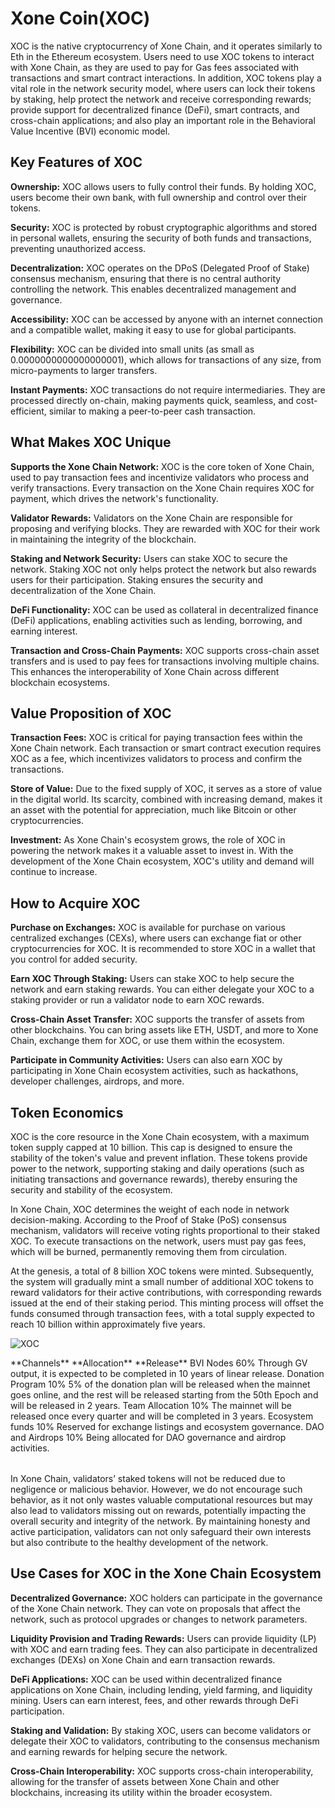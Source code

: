 

# Xone Coin(XOC)

XOC is the native cryptocurrency of Xone Chain, and it operates similarly to Eth in the Ethereum ecosystem. Users need to use XOC tokens to interact with Xone Chain, as they are used to pay for Gas fees associated with transactions and smart contract interactions. In addition, XOC tokens play a vital role in the network security model, where users can lock their tokens by staking, help protect the network and receive corresponding rewards; provide support for decentralized finance (DeFi), smart contracts, and cross-chain applications; and also play an important role in the Behavioral Value Incentive (BVI) economic model.

## Key Features of XOC

**Ownership:** XOC allows users to fully control their funds. By holding XOC, users become their own bank, with full ownership and control over their tokens.

**Security:** XOC is protected by robust cryptographic algorithms and stored in personal wallets, ensuring the security of both funds and transactions, preventing unauthorized access.

**Decentralization:** XOC operates on the DPoS (Delegated Proof of Stake) consensus mechanism, ensuring that there is no central authority controlling the network. This enables decentralized management and governance.

**Accessibility:** XOC can be accessed by anyone with an internet connection and a compatible wallet, making it easy to use for global participants.

**Flexibility:** XOC can be divided into small units (as small as 0.0000000000000000001), which allows for transactions of any size, from micro-payments to larger transfers.

**Instant Payments:** XOC transactions do not require intermediaries. They are processed directly on-chain, making payments quick, seamless, and cost-efficient, similar to making a peer-to-peer cash transaction.

## What Makes XOC Unique

**Supports the Xone Chain Network:** XOC is the core token of Xone Chain, used to pay transaction fees and incentivize validators who process and verify transactions. Every transaction on the Xone Chain requires XOC for payment, which drives the network's functionality.

**Validator Rewards:** Validators on the Xone Chain are responsible for proposing and verifying blocks. They are rewarded with XOC for their work in maintaining the integrity of the blockchain.

**Staking and Network Security:** Users can stake XOC to secure the network. Staking XOC not only helps protect the network but also rewards users for their participation. Staking ensures the security and decentralization of the Xone Chain.

**DeFi Functionality:** XOC can be used as collateral in decentralized finance (DeFi) applications, enabling activities such as lending, borrowing, and earning interest.

**Transaction and Cross-Chain Payments:** XOC supports cross-chain asset transfers and is used to pay fees for transactions involving multiple chains. This enhances the interoperability of Xone Chain across different blockchain ecosystems.

## Value Proposition of XOC

**Transaction Fees:** XOC is critical for paying transaction fees within the Xone Chain network. Each transaction or smart contract execution requires XOC as a fee, which incentivizes validators to process and confirm the transactions.

**Store of Value:** Due to the fixed supply of XOC, it serves as a store of value in the digital world. Its scarcity, combined with increasing demand, makes it an asset with the potential for appreciation, much like Bitcoin or other cryptocurrencies.

**Investment:** As Xone Chain's ecosystem grows, the role of XOC in powering the network makes it a valuable asset to invest in. With the development of the Xone Chain ecosystem, XOC's utility and demand will continue to increase.


## How to Acquire XOC

**Purchase on Exchanges:** XOC is available for purchase on various centralized exchanges (CEXs), where users can exchange fiat or other cryptocurrencies for XOC. It is recommended to store XOC in a wallet that you control for added security.

**Earn XOC Through Staking:** Users can stake XOC to help secure the network and earn staking rewards. You can either delegate your XOC to a staking provider or run a validator node to earn XOC rewards.

**Cross-Chain Asset Transfer:** XOC supports the transfer of assets from other blockchains. You can bring assets like ETH, USDT, and more to Xone Chain, exchange them for XOC, or use them within the ecosystem.

**Participate in Community Activities:** Users can also earn XOC by participating in Xone Chain ecosystem activities, such as hackathons, developer challenges, airdrops, and more.

## Token Economics

XOC is the core resource in the Xone Chain ecosystem, with a maximum token supply capped at 10 billion. This cap is designed to ensure the stability of the token's value and prevent inflation. These tokens provide power to the network, supporting staking and daily operations (such as initiating transactions and governance rewards), thereby ensuring the security and stability of the ecosystem.

In Xone Chain, XOC determines the weight of each node in network decision-making. According to the Proof of Stake (PoS) consensus mechanism, validators will receive voting rights proportional to their staked XOC. To execute transactions on the network, users must pay gas fees, which will be burned, permanently removing them from circulation.

At the genesis, a total of 8 billion XOC tokens were minted. Subsequently, the system will gradually mint a small number of additional XOC tokens to reward validators for their active contributions, with corresponding rewards issued at the end of their staking period. This minting process will offset the funds consumed through transaction fees, with a total supply expected to reach 10 billion within approximately five years.

![XOC](/images/Charts.png)

<div className="overflow-x-auto">
  <Table removeWrapper aria-label="Example static collection table" className="mt-2">
    <TableHeader>
      <TableColumn>**Channels**</TableColumn>
      <TableColumn>**Allocation**</TableColumn>
      <TableColumn>**Release**</TableColumn>
    </TableHeader>
    <TableBody>
      <TableRow key="1">
        <TableCell>BVI Nodes</TableCell>
        <TableCell>60%</TableCell>
        <TableCell>Through GV output, it is expected to be completed in 10 years of linear release.</TableCell>
      </TableRow>
      <TableRow key="2">
        <TableCell>Donation Program</TableCell>
        <TableCell>10%</TableCell>
        <TableCell>5% of the donation plan will be released when the mainnet goes online, and the rest will be released starting from the 50th Epoch and will be released in 2 years.</TableCell>
      </TableRow>
      <TableRow key="3">
        <TableCell>Team Allocation</TableCell>
        <TableCell>10%</TableCell>
        <TableCell>The mainnet will be released once every quarter and will be completed in 3 years.</TableCell>
      </TableRow>
      <TableRow key="4">
        <TableCell>Ecosystem funds</TableCell>
        <TableCell>10%</TableCell>
        <TableCell>Reserved for exchange listings and ecosystem governance.</TableCell>
      </TableRow>
      <TableRow key="5">
        <TableCell>DAO and Airdrops</TableCell>
        <TableCell>10%</TableCell>
        <TableCell>Being allocated for DAO governance and airdrop activities.</TableCell>
      </TableRow>
    </TableBody>
  </Table>
</div>

In Xone Chain, validators’ staked tokens will not be reduced due to negligence or malicious behavior. However, we do not encourage such behavior, as it not only wastes valuable computational resources but may also lead to validators missing out on rewards, potentially impacting the overall security and integrity of the network. By maintaining honesty and active participation, validators can not only safeguard their own interests but also contribute to the healthy development of the network.

## Use Cases for XOC in the Xone Chain Ecosystem

**Decentralized Governance:** XOC holders can participate in the governance of the Xone Chain network. They can vote on proposals that affect the network, such as protocol upgrades or changes to network parameters.

**Liquidity Provision and Trading Rewards:** Users can provide liquidity (LP) with XOC and earn trading fees. They can also participate in decentralized exchanges (DEXs) on Xone Chain and earn transaction rewards.

**DeFi Applications:** XOC can be used within decentralized finance applications on Xone Chain, including lending, yield farming, and liquidity mining. Users can earn interest, fees, and other rewards through DeFi participation.

**Staking and Validation:** By staking XOC, users can become validators or delegate their XOC to validators, contributing to the consensus mechanism and earning rewards for helping secure the network.

**Cross-Chain Interoperability:** XOC supports cross-chain interoperability, allowing for the transfer of assets between Xone Chain and other blockchains, increasing its utility within the broader ecosystem.